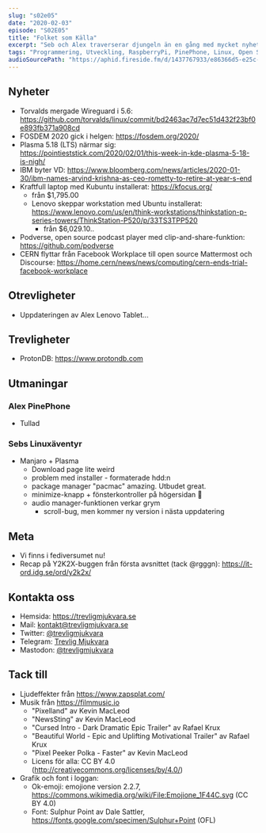 ```yaml
---
slug: "s02e05"
date: "2020-02-03"
episode: "S02E05"
title: "Folket som Källa"
excerpt: "Seb och Alex traverserar djungeln än en gång med mycket nyheter och trevligheter kring fri mjukvara. FOSDEM gick av stapeln i helgen, KDE Plasma 5.18 närmar sig, IBM byter VD och Seb hoppar av Elementary-tåget för något helt annat..."
tags: "Programmering, Utveckling, RaspberryPi, PinePhone, Linux, Open Source, Wireguard, FOSDEM, Plasma, KDE, IBM, Kubuntu, Podverse, CERN, Manjaro, Arch"
audioSourcePath: "https://aphid.fireside.fm/d/1437767933/e86366d5-e25c-4aab-9a13-33b7144ac160/64c8456b-bb4b-44fb-b90b-9ab70471c010.mp3"
---
```


## Nyheter

- Torvalds mergade Wireguard i 5.6: https://github.com/torvalds/linux/commit/bd2463ac7d7ec51d432f23bf0e893fb371a908cd
- FOSDEM 2020 gick i helgen: https://fosdem.org/2020/
- Plasma 5.18 (LTS) närmar sig: https://pointieststick.com/2020/02/01/this-week-in-kde-plasma-5-18-is-nigh/
- IBM byter VD: https://www.bloomberg.com/news/articles/2020-01-30/ibm-names-arvind-krishna-as-ceo-rometty-to-retire-at-year-s-end
- Kraftfull laptop med Kubuntu installerat: https://kfocus.org/
  - från \$1,795.00
  - Lenovo skeppar workstation med Ubuntu installerat: https://www.lenovo.com/us/en/think-workstations/thinkstation-p-series-towers/ThinkStation-P520/p/33TS3TPP520
    - från \$6,029.10..
- Podverse, open source podcast player med clip-and-share-funktion: https://github.com/podverse
- CERN flyttar från Facebook Workplace till open source Mattermost och Discourse: https://home.cern/news/news/computing/cern-ends-trial-facebook-workplace

## Otrevligheter

- Uppdateringen av Alex Lenovo Tablet...

## Trevligheter

- ProtonDB: https://www.protondb.com

## Utmaningar

### Alex PinePhone

- Tullad

### Sebs Linuxäventyr

- Manjaro + Plasma
  - Download page lite weird
  - problem med installer - formaterade hdd:n
  - package manager "pacmac" amazing. Utbudet great.
  - minimize-knapp + fönsterkontroller på högersidan 🤩
  - audio manager-funktionen verkar grym
    - scroll-bug, men kommer ny version i nästa uppdatering

## Meta

- Vi finns i fediversumet nu!
- Recap på Y2K2X-buggen från första avsnittet (tack @rgggn): https://it-ord.idg.se/ord/y2k2x/

## Kontakta oss

- Hemsida: https://trevligmjukvara.se
- Mail: kontakt@trevligmjukvara.se
- Twitter: [@trevligmjukvara](https://twitter.com/trevligmjukvara)
- Telegram: [Trevlig Mjukvara](https://t.me/trevligmjukvara)
- Mastodon: [@trevligmjukvara](https://fikaverse.club/@trevligmjukvara)

## Tack till

- Ljudeffekter från https://www.zapsplat.com/
- Musik från https://filmmusic.io
  - "Pixelland" av Kevin MacLeod
  - "NewsSting" av Kevin MacLeod
  - "Cursed Intro - Dark Dramatic Epic Trailer" av Rafael Krux
  - "Beautiful World - Epic and Uplifting Motivational Trailer" av Rafael Krux
  - "Pixel Peeker Polka - Faster" av Kevin MacLeod
  - Licens för alla: CC BY 4.0 (http://creativecommons.org/licenses/by/4.0/)
- Grafik och font i loggan:
  - Ok-emoji: emojione version 2.2.7, https://commons.wikimedia.org/wiki/File:Emojione_1F44C.svg (CC BY 4.0)
  - Font: Sulphur Point av Dale Sattler, https://fonts.google.com/specimen/Sulphur+Point (OFL)
